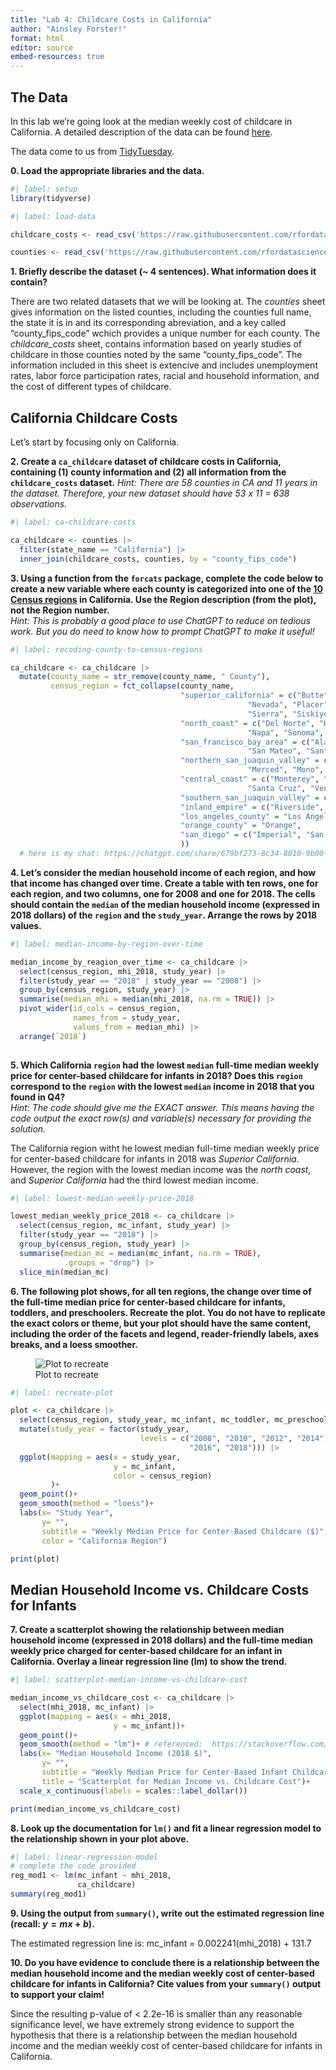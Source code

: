 ```yaml
---
title: "Lab 4: Childcare Costs in California"
author: "Ainsley Forster!"
format: html
editor: source
embed-resources: true
---
```


## The Data

In this lab we're going look at the median weekly cost of childcare in
California. A detailed description of the data can be found [here](https://github.com/rfordatascience/tidytuesday/blob/master/data/2023/2023-05-09/readme.md).

The data come to us from [TidyTuesday](https://github.com/rfordatascience/tidytuesday).

**0. Load the appropriate libraries and the data.**

```r
#| label: setup
library(tidyverse)
```

```r
#| label: load-data

childcare_costs <- read_csv('https://raw.githubusercontent.com/rfordatascience/tidytuesday/master/data/2023/2023-05-09/childcare_costs.csv')

counties <- read_csv('https://raw.githubusercontent.com/rfordatascience/tidytuesday/master/data/2023/2023-05-09/counties.csv')
```

**1. Briefly describe the dataset (~ 4 sentences). What information does it contain?**

There are two related datasets that we will be looking at. The *counties* sheet gives information on the listed counties, including the counties full name, the state it is in and its corresponding abreviation, and a key called "county_fips_code" wchich provides a unique number for each county. The *childcare_costs* sheet, contains information based on yearly studies of childcare in those counties noted by the same "county_fips_code". The information included in this sheet is extencive and includes unemployment rates, labor force participation rates, racial and household information, and the cost of different types of childcare.

## California Childcare Costs

Let's start by focusing only on California. 

**2. Create a `ca_childcare` dataset of childcare costs in California, containing (1) county information and (2) all information from the `childcare_costs` dataset.** 
*Hint: There are 58 counties in CA and 11 years in the dataset. Therefore, your new dataset should have 53 x 11 = 638 observations.*

```r
#| label: ca-childcare-costs

ca_childcare <- counties |>
  filter(state_name == "California") |>
  inner_join(childcare_costs, counties, by = "county_fips_code")


```

**3. Using a function from the `forcats` package, complete the code below to create a new variable where each county is categorized into one of the [10 Census regions](https://census.ca.gov/regions/) in California. Use the Region description (from the plot), not the Region number.**  
*Hint: This is probably a good place to use ChatGPT to reduce on tedious work. But you do need to know how to prompt ChatGPT to make it useful!*

```r
#| label: recoding-county-to-census-regions

ca_childcare <- ca_childcare |> 
  mutate(county_name = str_remove(county_name, " County"),
         census_region = fct_collapse(county_name,
                                      "superior_california" = c("Butte", "Colusa", "El Dorado", "Glenn", "Lassen", "Modoc",
                                                     "Nevada", "Placer", "Plumas", "Sacramento", "Shasta", 
                                                     "Sierra", "Siskiyou", "Sutter", "Tehama", "Yolo", "Yuba"),
                                      "north_coast" = c("Del Norte", "Humboldt", "Lake", "Mendocino", 
                                                     "Napa", "Sonoma", "Trinity"),
                                      "san_francisco_bay_area" = c("Alameda", "Contra Costa", "Marin", "San Francisco",
                                                     "San Mateo", "Santa Clara", "Solano"),
                                      "northern_san_juaquin_valley" = c("Alpine", "Amador", "Calaveras", "Madera", "Mariposa",
                                                     "Merced", "Mono", "San Joaquin", "Stanislaus", "Tuolumne"),
                                      "central_coast" = c("Monterey", "San Benito", "San Luis Obispo", "Santa Barbara",
                                                     "Santa Cruz", "Ventura"),
                                      "southern_san_juaquin_valley" = c("Fresno", "Inyo", "Kern", "Kings", "Tulare"),
                                      "inland_empire" = c("Riverside", "San Bernardino"),
                                      "los_angeles_county" = "Los Angeles",
                                      "orange_county" = "Orange",
                                      "san_diego" = c("Imperial", "San Diego")
                                      ))
  # here is my chat: https://chatgpt.com/share/679bf273-8c34-8010-9b00-fd9ae461346c 

```


**4. Let's consider the median household income of each region, and how that income has changed over time. Create a table with ten rows, one for each region, and two columns, one for 2008 and one for 2018. The cells should contain the `median` of the median household income (expressed in 2018 dollars) of the `region` and the `study_year`. Arrange the rows by 2018 values.**

```r
#| label: median-income-by-region-over-time

median_income_by_reagion_over_time <- ca_childcare |>
  select(census_region, mhi_2018, study_year) |>
  filter(study_year == "2018" | study_year == "2008") |>
  group_by(census_region, study_year) |>
  summarise(median_mhi = median(mhi_2018, na.rm = TRUE)) |>
  pivot_wider(id_cols = census_region, 
              names_from = study_year, 
              values_from = median_mhi) |>
  arrange(`2018`)
  
```


**5. Which California `region` had the lowest `median` full-time median weekly price for center-based childcare for infants in 2018? Does this `region` correspond to the `region` with the lowest `median` income in 2018 that you found in Q4?**  
*Hint: The code should give me the EXACT answer. This means having the code output the exact row(s) and variable(s) necessary for providing the solution.*

The California region witht he lowest median full-time median weekly price for center-based childcare for infants in 2018 was *Superior California*. However, the region with the lowest median income was the *north coast*, and *Superior California* had the third lowest median income.

```r
#| label: lowest-median-weekly-price-2018

lowest_median_weekly_price_2018 <- ca_childcare |>
  select(census_region, mc_infant, study_year) |>
  filter(study_year == "2018") |>
  group_by(census_region, study_year) |>
  summarise(median_mc = median(mc_infant, na.rm = TRUE), 
            .groups = "drop") |>
  slice_min(median_mc)

```

**6. The following plot shows, for all ten regions, the change over time of the full-time median price for center-based childcare for infants, toddlers, and preschoolers. Recreate the plot. You do not have to replicate the exact colors or theme, but your plot should have the same content, including the order of the facets and legend, reader-friendly labels, axes breaks, and a loess smoother.**

![Plot to recreate](https://atheobold.github.io/groupworthy-data-science/labs/instructions/images/lab-4-recreate-plot.png)

```r
#| label: recreate-plot

plot <- ca_childcare |>
  select(census_region, study_year, mc_infant, mc_toddler, mc_preschool) |>
  mutate(study_year = factor(study_year, 
                             levels = c("2008", "2010", "2012", "2014", 
                                        "2016", "2018"))) |>
  ggplot(mapping = aes(x = study_year, 
                       y = mc_infant,
                       color = census_region)
         )+
  geom_point()+
  geom_smooth(method = "loess")+
  labs(x= "Study Year",
       y= "",
       subtitle = "Weekly Median Price for Center-Based Childcare ($)",
       color = "California Region")

print(plot)

```


## Median Household Income vs. Childcare Costs for Infants

**7. Create a scatterplot showing the relationship between median household income (expressed in 2018 dollars) and the full-time median weekly price charged for center-based childcare for an infant in California. Overlay a linear regression line (lm) to show the trend.**

```r
#| label: scatterplot-median-income-vs-childcare-cost

median_income_vs_childcare_cost <- ca_childcare |>
  select(mhi_2018, mc_infant) |>
  ggplot(mapping = aes(x = mhi_2018, 
                       y = mc_infant))+
  geom_point()+
  geom_smooth(method = "lm")+ # referenced:  https://stackoverflow.com/questions/69186345/i-am-trying-to-add-a-smooth-trend-line-using-linear-regression-help-me-i-have-t
  labs(x= "Median Household Income (2018 $)",
       y= "",
       subtitle = "Weekly Median Price for Center-Based Infant Childcare ($)",
       title = "Scatterplot for Median Income vs. Childcare Cost")+
  scale_x_continuous(labels = scales::label_dollar())

print(median_income_vs_childcare_cost)

```

**8. Look up the documentation for `lm()` and fit a linear regression model to the relationship shown in your plot above.**

```r
#| label: linear-regression-model
# complete the code provided
reg_mod1 <- lm(mc_infant ~ mhi_2018, 
               ca_childcare)
summary(reg_mod1)
```

**9. Using the output from `summary()`, write out the estimated regression line (recall: $y = mx + b$).**

The estimated regression line is: mc_infant = 0.002241(mhi_2018) + 131.7

**10. Do you have evidence to conclude there is a relationship between the median household income and the median weekly cost of center-based childcare for infants in California? Cite values from your `summary()` output to support your claim!**

Since the resulting p-value of < 2.2e-16 is smaller than any reasonable significance level, we have extremely strong evidence to support the hypothesis that there is a relationship between the median household income and the median weekly cost of center-based childcare for infants in California.


